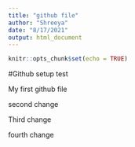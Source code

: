 ```yaml
---
title: "github file"
author: "Shreeya"
date: "8/17/2021"
output: html_document
---
```


```r
knitr::opts_chunk$set(echo = TRUE)
```

#Github setup test

My first github file

second change

Third change

fourth change

